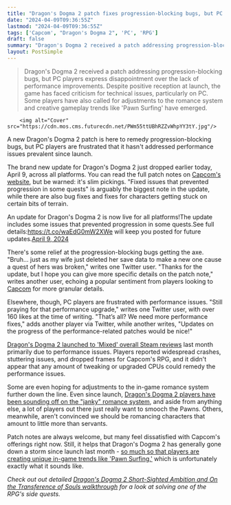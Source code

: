 ```yaml
---
title: "Dragon's Dogma 2 patch fixes progression-blocking bugs, but PC players are left frustrated over persisting performance issues"
date: "2024-04-09T09:36:55Z"
lastmod: "2024-04-09T09:36:55Z"
tags: ['Capcom', "Dragon's Dogma 2", 'PC', 'RPG']
draft: false
summary: "Dragon's Dogma 2 received a patch addressing progression-blocking bugs, but PC players express disappointment over the lack of performance improvements. Despite positive reception at launch, the game has faced criticism for technical issues, particularly on PC. Some players have also called for adjustments to the romance system and creative gameplay trends like 'Pawn Surfing' have emerged."
layout: PostSimple
---
```

> Dragon's Dogma 2 received a patch addressing progression-blocking bugs, but PC players express disappointment over the lack of performance improvements. Despite positive reception at launch, the game has faced criticism for technical issues, particularly on PC. Some players have also called for adjustments to the romance system and creative gameplay trends like 'Pawn Surfing' have emerged.


        <img alt="Cover" src="https://cdn.mos.cms.futurecdn.net/PWm55ttUBhRZZvWhpYY3tY.jpg"/>
        
A new Dragon's Dogma 2 patch is here to remedy progression-blocking bugs, but PC players are frustrated that it hasn't addressed performance issues prevalent since launch.

The brand new update for Dragon's Dogma 2 just dropped earlier today, April 9, across all platforms. You can read the full patch notes on [Capcom's website](https://www.dragonsdogma.com/2/en-us/topics/update/), but be warned: it's slim pickings. "Fixed issues that prevented progression in some quests" is arguably the biggest note in the update, while there are also bug fixes and fixes for characters getting stuck on certain bits of terrain.

An update for Dragon's Dogma 2 is now live for all platforms!The update includes some issues that prevented progression in some quests.See full details:https://t.co/waEdG0mW2XWe will keep you posted for future updates.[April 9, 2024](https://twitter.com/DragonsDogma/status/1777523019432300965)

There's some relief at the progression-blocking bugs getting the axe. "Bruh... just as my wife just deleted her save data to make a new one cause a quest of hers was broken," writes one Twitter user. "Thanks for the update, but I hope you can give more specific details on the patch note," writes another user, echoing a popular sentiment from players looking to [Capcom](https://www.gamesradar.com/uk/tag/capcom/) for more granular details.

Elsewhere, though, PC players are frustrated with performance issues. "Still praying for that performance upgrade," writes one Twitter user, with over 160 likes at the time of writing. "That’s all? We need more performance fixes," adds another player via Twitter, while another writes, "Updates on the progress of the performance-related patches would be nice!"

[Dragon's Dogma 2 launched to 'Mixed' overall Steam reviews](https://www.gamesradar.com/dragons-dogma-2-breaks-steam-records-for-capcom-but-the-good-news-ends-there-as-reviews-are-mixed-over-microtransactions-and-performance-issues/) last month primarily due to performance issues. Players reported widespread crashes, stuttering issues, and dropped frames for Capcom's RPG, and it didn't appear that any amount of tweaking or upgraded CPUs could remedy the performance issues.

Some are even hoping for adjustments to the in-game romance system further down the line. Even since launch, [Dragon's Dogma 2 players have been sounding off on the "janky" romance system](https://www.gamesradar.com/down-bad-dragons-dogma-2-fans-have-one-solution-to-the-rpgs-hilariously-janky-romance-options-let-us-smooch-the-pawns-god-dang-it/), and aside from anything else, a lot of players out there just really want to smooch the Pawns. Others, meanwhile, aren't convinced we should be romancing characters that amount to little more than servants. 

Patch notes are always welcome, but many feel dissatisfied with Capcom's offerings right now. Still, it helps that Dragon's Dogma 2 has generally gone down a storm since launch last month - [so much so that players are creating unique in-game trends like 'Pawn Surfing,'](https://www.gamesradar.com/dragons-dogma-2-bullies-are-tackling-pawns-over-cliffs-and-using-them-as-meat-shields-to-prevent-fall-damage-i-call-it-pawn-surfing/) which is unfortunately exactly what it sounds like. 

*Check out out detailed *[<em>Dragon's Dogma 2 Short-Sighted Ambition and On the Transference of Souls walkthrough</em>](https://www.gamesradar.com/dragons-dogma-2-short-sighted-ambition-transference-of-souls/)* for a look at solving one of the RPG's side quests.* 
        